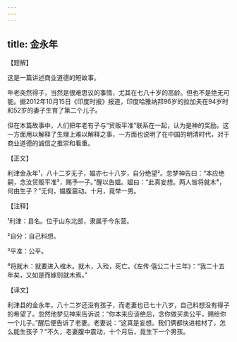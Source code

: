 ```yaml
---
---
---
```

title: 金永年
---




【题解】


这是一篇讲述商业道德的短故事。

年老突然得子，当然是很难思议的事情，尤其在七八十岁的高龄。但也不是绝无可能。据2012年10月15日《印度时报》报道，印度哈雅纳邦96岁的拉加夫在94岁时和52岁的妻子生育了第二个儿子。

但在本篇故事中，人们把年老有子与“贸贩平准”联系在一起，认为是神的奖励。这一方面用以解释了生理上难以解释之事，一方面也说明了在中国的明清时代，对于商业道德的诚信之推崇和看重。


【正文】

利津金永年¹，八十二岁无子，媪亦七十八岁，自分绝望²。忽梦神告曰：“本应绝嗣，念汝贸贩平准³，赐予一子。”醒以告媪。媪曰：“此真妄想。两人皆将就木⁴，何由生子？”无何，媪腹震动。十月，竟举一男。

【注释】


¹利津：县名。位于山东北部，隶属于今东营。

²自分：自己料想。

³平准：公平。

⁴将就木：就要进入棺木。就木，入殓，死亡。《左传·僖公二十三年》：“我二十五年矣，又如是而嫁则就木焉。”





【译文】


利津县的金永年，八十二岁还没有孩子，而老妻也已七十八岁，自己料想没有得子的希望了。忽然他梦见神来告诉说：“你本来应该绝后，念你做买卖公平，赐给你一个儿子。”醒后便告诉了老妻。老妻说：“这真是妄想。我们俩都快进棺材了，怎么能生孩子？”不久，老妻腹中震动，十个月后，竟生下一个男孩。